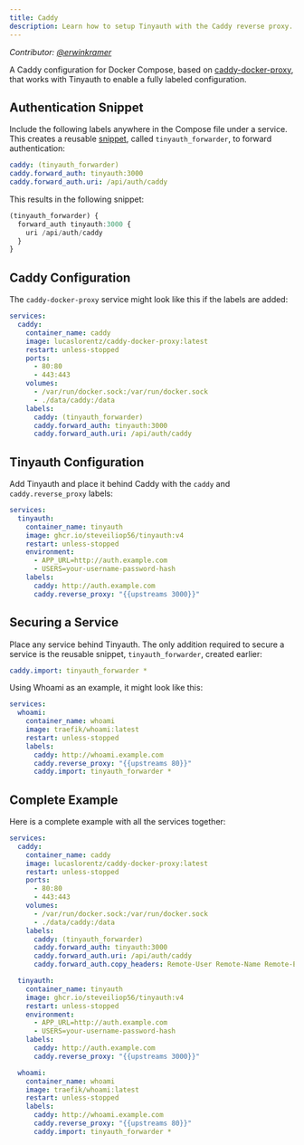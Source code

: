```yaml
---
title: Caddy
description: Learn how to setup Tinyauth with the Caddy reverse proxy.
---
```


_Contributor: [@erwinkramer](https://github.com/erwinkramer)_

A Caddy configuration for Docker Compose, based on [caddy-docker-proxy](https://github.com/lucaslorentz/caddy-docker-proxy), that works with Tinyauth to enable a fully labeled configuration.

## Authentication Snippet

Include the following labels anywhere in the Compose file under a service. This creates a reusable [snippet](https://caddyserver.com/docs/caddyfile/concepts#snippets), called `tinyauth_forwarder`, to forward authentication:

```yaml
caddy: (tinyauth_forwarder)
caddy.forward_auth: tinyauth:3000
caddy.forward_auth.uri: /api/auth/caddy
```

This results in the following snippet:

```typescript
(tinyauth_forwarder) {
  forward_auth tinyauth:3000 {
    uri /api/auth/caddy
  }
}
```

## Caddy Configuration

The `caddy-docker-proxy` service might look like this if the labels are added:

```yaml
services:
  caddy:
    container_name: caddy
    image: lucaslorentz/caddy-docker-proxy:latest
    restart: unless-stopped
    ports:
      - 80:80
      - 443:443
    volumes:
      - /var/run/docker.sock:/var/run/docker.sock
      - ./data/caddy:/data
    labels:
      caddy: (tinyauth_forwarder)
      caddy.forward_auth: tinyauth:3000
      caddy.forward_auth.uri: /api/auth/caddy
```

## Tinyauth Configuration

Add Tinyauth and place it behind Caddy with the `caddy` and `caddy.reverse_proxy` labels:

```yaml
services:
  tinyauth:
    container_name: tinyauth
    image: ghcr.io/steveiliop56/tinyauth:v4
    restart: unless-stopped
    environment:
      - APP_URL=http://auth.example.com
      - USERS=your-username-password-hash
    labels:
      caddy: http://auth.example.com
      caddy.reverse_proxy: "{{upstreams 3000}}"
```

## Securing a Service

Place any service behind Tinyauth. The only addition required to secure a service is the reusable snippet, `tinyauth_forwarder`, created earlier:

```yaml
caddy.import: tinyauth_forwarder *
```

Using Whoami as an example, it might look like this:

```yaml
services:
  whoami:
    container_name: whoami
    image: traefik/whoami:latest
    restart: unless-stopped
    labels:
      caddy: http://whoami.example.com
      caddy.reverse_proxy: "{{upstreams 80}}"
      caddy.import: tinyauth_forwarder *
```

## Complete Example

Here is a complete example with all the services together:

```yaml
services:
  caddy:
    container_name: caddy
    image: lucaslorentz/caddy-docker-proxy:latest
    restart: unless-stopped
    ports:
      - 80:80
      - 443:443
    volumes:
      - /var/run/docker.sock:/var/run/docker.sock
      - ./data/caddy:/data
    labels:
      caddy: (tinyauth_forwarder)
      caddy.forward_auth: tinyauth:3000
      caddy.forward_auth.uri: /api/auth/caddy
      caddy.forward_auth.copy_headers: Remote-User Remote-Name Remote-Email Remote-Groups # optional when you want to make headers available to your service

  tinyauth:
    container_name: tinyauth
    image: ghcr.io/steveiliop56/tinyauth:v4
    restart: unless-stopped
    environment:
      - APP_URL=http://auth.example.com
      - USERS=your-username-password-hash
    labels:
      caddy: http://auth.example.com
      caddy.reverse_proxy: "{{upstreams 3000}}"

  whoami:
    container_name: whoami
    image: traefik/whoami:latest
    restart: unless-stopped
    labels:
      caddy: http://whoami.example.com
      caddy.reverse_proxy: "{{upstreams 80}}"
      caddy.import: tinyauth_forwarder *
```

